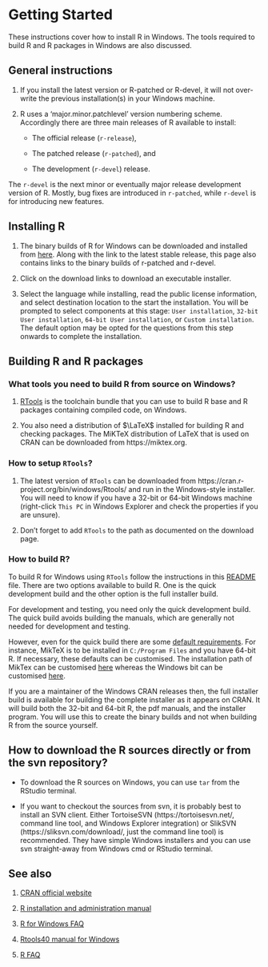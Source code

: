 # Getting Started {#GetStart}

These instructions cover how to install R in Windows. The tools required to build R and R packages in Windows are also discussed.

## General instructions

1. If you install the latest version or R-patched or R-devel, it will not over-write the previous installation(s) in your Windows machine.

2. R uses a ‘major.minor.patchlevel’ version numbering scheme. Accordingly there are three main releases of R available to install:

   * The official release (`r-release`), 

   * The patched release (`r-patched`), and

   * The development (`r-devel`) release. 

The `r-devel` is the next minor or eventually major release development version of R. Mostly, bug fixes are introduced in `r-patched`, while `r-devel` is for introducing new features.

## Installing R {#installR}

1. The binary builds of R for Windows can be downloaded and installed from [here](https://cran.r-project.org/bin/windows/base/). Along with the link to the latest stable release, this page also contains links to the binary builds of r-patched and r-devel. 

2. Click on the download links to download an executable installer.

3. Select the language while installing, read the public license information, and select destination location to the start the installation. You will be prompted to select components at this stage: `User installation`, `32-bit User installation`, `64-bit User installation`, or `Custom installation`. The default option may be opted for the questions from this step onwards to complete the installation. 

## Building R and R packages

### What tools you need to build R from source on Windows?

1. [RTools](https://github.com/r-windows/docs/blob/master/faq.md#what-is-rtools) is the toolchain bundle that you can use to build R base and R packages containing compiled code, on Windows.

2. You also need a distribution of $\LaTeX$ installed for building R and checking packages. The MiKTeX distribution of LaTeX that is used on CRAN can be downloaded from https://miktex.org.

### How to setup `RTools`?

1. The latest version of `RTools` can be downloaded from https://cran.r-project.org/bin/windows/Rtools/ and run in the Windows-style installer. You will need to know if you have a 32-bit or 64-bit Windows machine (right-click `This PC` in Windows Explorer and check the properties if you are unsure).

2. Don't forget to add `RTools` to the path as documented on the download page.

### How to build R?

To build R for Windows using `RTools` follow the instructions in this [README](https://github.com/r-windows/r-base#readme) file. There are two options available to build R. One is the quick development build and the other option is the full installer build.

For development and testing, you need only the quick development build. The quick build avoids building the manuals, which are generally not needed for development and testing. 

However, even for the quick build there are some [default requirements](https://github.com/r-windows/r-base/blob/master/quick-build.sh). For instance, MikTeX is to be installed in `C:/Program Files` and you have 64-bit R. If necessary, these defaults can be customised. The installation path of MikTex can be customised [here](https://github.com/r-windows/r-base/blob/50a229fc76c50a5fb42c0daa367466aaf2318171/quick-build.sh#L13) whereas the Windows bit can be customised [here](https://github.com/r-windows/r-base/blob/50a229fc76c50a5fb42c0daa367466aaf2318171/quick-build.sh#L6).

If you are a maintainer of the Windows CRAN releases then, the full installer build is available for building the complete installer as it appears on CRAN. It will build both the 32-bit and 64-bit R, the pdf manuals, and the installer program. You will use this to create the binary builds and not when building R from the source yourself.

## How to download the R sources directly or from the svn repository?

  * To download the R sources on Windows, you can use `tar` from the RStudio terminal. 
  
  * If you want to checkout the sources from svn, it is probably best to install an SVN client. Either TortoiseSVN (https://tortoisesvn.net/, command line tool, and Windows Explorer integration) or SlikSVN (https://sliksvn.com/download/, just the command line tool) is recommended. They have simple Windows installers and you can use svn straight-away from Windows cmd or RStudio terminal.

## See also

1. [CRAN official website](https://cran.r-project.org)

2. [R installation and administration manual](https://cran.r-project.org/doc/manuals/r-patched/R-admin.html)

3. [R for Windows FAQ](https://cran.r-project.org/bin/windows/base/rw-FAQ.html)

4. [Rtools40 manual for Windows](https://cran.r-project.org/bin/windows/Rtools/)

5. [R FAQ](https://cran.r-project.org/doc/FAQ/R-FAQ.html)
